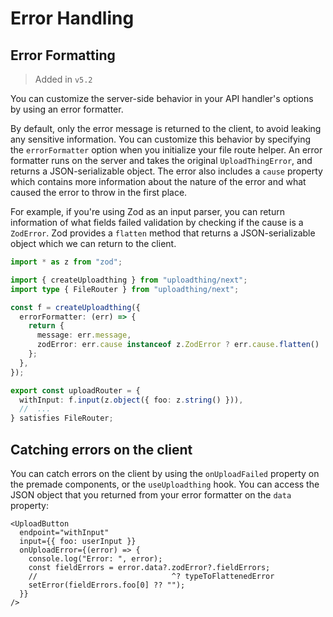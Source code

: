 # Error Handling

## Error Formatting

> Added in `v5.2`

You can customize the server-side behavior in your API handler's options by
using an error formatter.

By default, only the error message is returned to the client, to avoid leaking
any sensitive information. You can customize this behavior by specifying the
`errorFormatter` option when you initialize your file route helper. An error
formatter runs on the server and takes the original `UploadThingError`, and
returns a JSON-serializable object. The error also includes a `cause` property
which contains more information about the nature of the error and what caused
the error to throw in the first place.

For example, if you're using Zod as an input parser, you can return information
of what fields failed validation by checking if the cause is a `ZodError`. Zod
provides a `flatten` method that returns a JSON-serializable object which we can
return to the client.

```ts filename="server/uploadthing.ts"
import * as z from "zod";

import { createUploadthing } from "uploadthing/next";
import type { FileRouter } from "uploadthing/next";

const f = createUploadthing({
  errorFormatter: (err) => {
    return {
      message: err.message,
      zodError: err.cause instanceof z.ZodError ? err.cause.flatten() : null,
    };
  },
});

export const uploadRouter = {
  withInput: f.input(z.object({ foo: z.string() })),
  //  ...
} satisfies FileRouter;
```

## Catching errors on the client

You can catch errors on the client by using the `onUploadFailed` property on the
premade components, or the `useUploadthing` hook. You can access the JSON object
that you returned from your error formatter on the `data` property:

```tsx
<UploadButton
  endpoint="withInput"
  input={{ foo: userInput }}
  onUploadError={(error) => {
    console.log("Error: ", error);
    const fieldErrors = error.data?.zodError?.fieldErrors;
    //                              ^? typeToFlattenedError
    setError(fieldErrors.foo[0] ?? "");
  }}
/>
```
